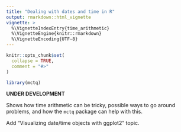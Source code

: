 ```yaml
---
title: "Dealing with dates and time in R"
output: rmarkdown::html_vignette
vignette: >
  %\VignetteIndexEntry{time_arithmetic}
  %\VignetteEngine{knitr::rmarkdown}
  %\VignetteEncoding{UTF-8}
---
```


```r
knitr::opts_chunk$set(
  collapse = TRUE,
  comment = "#>"
)
```

```r
library(mctq)
```

__UNDER DEVELOPMENT__

Shows how time arithmetic can be tricky, possible ways to go around problems, and how the `mctq` package can help with this.

Add "Visualizing date/time objects with ggplot2" topic.
